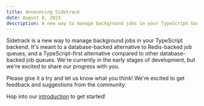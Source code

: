 ```yaml
---
title: Announcing Sidetrack
date: August 8, 2023
description: A new way to manage background jobs in your TypeScript backend.
---
```


Sidetrack is a new way to manage background jobs in your TypeScript backend. It's meant to a database-backed alternative to Redis-backed job queues, and a TypeScript-first alternative compared to other database-backed job queues. We're currently in the early stages of development, but we're excited to share our progress with you.

Please give it a try and let us know what you think! We're excited to get feedback and suggestions from the community.

Hop into our [introduction](/) to get started!
